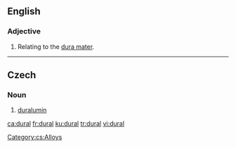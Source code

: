 ==English==

===Adjective===
{{en-adj|-}}

# {{context|anatomy}} Relating to the [[dura mater]].

----

==Czech==

===Noun===
{{cs-noun|g=m}}

# [[duralumin]]

[[Category:cs:Alloys]]

[[ca:dural]]
[[fr:dural]]
[[ku:dural]]
[[tr:dural]]
[[vi:dural]]